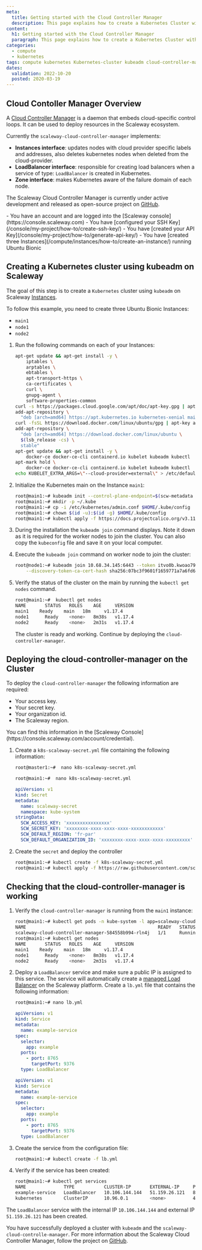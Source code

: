 ```yaml
---
meta:
  title: Getting started with the Cloud Controller Manager
  description: This page explains how to create a Kubernetes Cluster with kubeadm and cloud-controller-manager
content:
  h1: Getting started with the Cloud Controller Manager
  paragraph: This page explains how to create a Kubernetes Cluster with kubeadm and cloud-controller-manager
categories:
  - compute
  - kubernetes
tags: compute kubernetes Kubernetes-cluster kubeadm cloud-controller-manager
dates:
  validation: 2022-10-20
  posted: 2020-03-19
---
```


## Cloud Contoller Manager Overview

A [Cloud Controller Manager](https://kubernetes.io/docs/tasks/administer-cluster/running-cloud-controller/) is a daemon that embeds cloud-specific control loops. It can be used to deploy resources in the Scaleway ecosystem.

Currently the `scaleway-cloud-controller-manager` implements:

- **Instances interface**: updates nodes with cloud provider specific labels and addresses, also deletes kubernetes nodes when deleted from the cloud-provider.
- **LoadBalancer interface**: responsible for creating load balancers when a service of type: `LoadBalancer` is created in Kubernetes.
- **Zone interface**: makes Kubernetes aware of the failure domain of each node.

The Scaleway Cloud Controller Manager is currently under active development and released as open-source project on [GitHub](https://github.com/scaleway/scaleway-cloud-controller-manager).


<Message type="requirement">
  - You have an account and are logged into the [Scaleway console](https://console.scaleway.com)
  - You have [configured your SSH Key](/console/my-project/how-to/create-ssh-key/)
  - You have [created your API Key](/console/my-project/how-to/generate-api-key/)
  - You have [created three Instances](/compute/instances/how-to/create-an-instance/) running Ubuntu Bionic
</Message>

## Creating a Kubernetes cluster using kubeadm on Scaleway

The goal of this step is to create a `Kubernetes` cluster using `kubeadm` on Scaleway [Instances](https://www.scaleway.com/en/virtual-instances/).

To follow this example, you need to create three Ubuntu Bionic Instances:
- `main1`
- `node1`
- `node2`

1. Run the following commands on each of your Instances:
    ```bash
    apt-get update && apt-get install -y \
        iptables \
        arptables \
        ebtables \
        apt-transport-https \
        ca-certificates \
        curl \
        gnupg-agent \
        software-properties-common
    curl -s https://packages.cloud.google.com/apt/doc/apt-key.gpg | apt-key add -
    add-apt-repository \
      "deb [arch=amd64] https://apt.kubernetes.io kubernetes-xenial main"
    curl -fsSL https://download.docker.com/linux/ubuntu/gpg | apt-key add -
    add-apt-repository \
      "deb [arch=amd64] https://download.docker.com/linux/ubuntu \
      $(lsb_release -cs) \
      stable"
    apt-get update && apt-get install -y \
        docker-ce docker-ce-cli containerd.io kubelet kubeadm kubectl
    apt-mark hold \
        docker-ce docker-ce-cli containerd.io kubelet kubeadm kubectl
    echo KUBELET_EXTRA_ARGS=\"--cloud-provider=external\" > /etc/default/kubelet
    ```
2. Initialize the Kubernetes main on the Instance `main1`:
    ```bash
    root@main1:~# kubeadm init --control-plane-endpoint=$(scw-metadata PUBLIC_IP_ADDRESS) --apiserver-cert-extra-sans=$(scw-metadata PUBLIC_IP_ADDRESS)
    root@main1:~# mkdir -p ~/.kube
    root@main1:~# cp -i /etc/kubernetes/admin.conf $HOME/.kube/config
    root@main1:~# chown $(id -u):$(id -g) $HOME/.kube/config
    root@main1:~# kubectl apply -f https://docs.projectcalico.org/v3.11/manifests/calico.yaml
    ```
3. During the installation the `kubeadm join` command displays. Note it down as it is required for the worker nodes to join the cluster. You can also copy the `kubeconfig` file and save it on your local computer.
4. Execute the `kubeadm join` command on worker node to join the cluster:
    ```bash
    root@node1:~# kubeadm join 10.68.34.145:6443 --token itvo0b.kwoao79ptlj22gno \
        --discovery-token-ca-cert-hash sha256:07bc3f9601f1659771a7a6fd696c2969cbc757b088ec752ba95d5a42c06ed91f
    ```
5. Verify the status of the cluster on the main by running the `kubectl get nodes` command.
    ```bash
    root@main1:~#  kubectl get nodes
    NAME       STATUS   ROLES    AGE     VERSION
    main1    Ready    main   18m     v1.17.4
    node1      Ready    <none>   8m38s   v1.17.4
    node2      Ready    <none>   2m31s   v1.17.4
    ```

    The cluster is ready and working. Continue by deploying the `cloud-controller-manager`.

## Deploying the cloud-controller-manager on the Cluster

To deploy the `cloud-controller-manager` the following information are required:

- Your access key.
- Your secret key.
- Your organization id.
- The Scaleway region.

<Message type="note">
  You can find this information in the [Scaleway Console](https://console.scaleway.com/account/credential).
</Message>

1. Create a `k8s-scaleway-secret.yml` file containing the following information:
    ```bash
    root@master1:~#  nano k8s-scaleway-secret.yml
    ```

    ```bash
    root@main1:~#  nano k8s-scaleway-secret.yml
    ```

    ```yaml
    apiVersion: v1
    kind: Secret
    metadata:
      name: scaleway-secret
      namespace: kube-system
    stringData:
      SCW_ACCESS_KEY: 'xxxxxxxxxxxxxxxx'
      SCW_SECRET_KEY: 'xxxxxxxx-xxxx-xxxx-xxxx-xxxxxxxxxxxx'
      SCW_DEFAULT_REGION: 'fr-par'
      SCW_DEFAULT_ORGANIZATION_ID: 'xxxxxxxx-xxxx-xxxx-xxxx-xxxxxxxxx'
    ```
2. Create the `secret` and deploy the controller
    ```bash
    root@main1:~# kubectl create -f k8s-scaleway-secret.yml
    root@main1:~# kubectl apply -f https://raw.githubusercontent.com/scaleway/scaleway-cloud-controller-manager/main/examples/k8s-scaleway-ccm-latest.yml
    ```

## Checking that the cloud-controller-manager is working

1. Verify the `cloud-controller-manager` is running from the `main1` instance:
    ```bash
    root@main1:~# kubectl get pods -n kube-system -l app=scaleway-cloud-controller-manager
    NAME                                                 READY   STATUS    RESTARTS   AGE
    scaleway-cloud-controller-manager-584558b994-rln4j   1/1     Running   0          12s
    root@main1:~# kubectl get nodes
    NAME       STATUS   ROLES    AGE     VERSION
    main1    Ready    main   18m     v1.17.4
    node1      Ready    <none>   8m38s   v1.17.4
    node2      Ready    <none>   2m31s   v1.17.4
    ```
2. Deploy a `LoadBalancer` service and make sure a public IP is assigned to this service. The service will automatically create a [managed Load Balancer](https://www.scaleway.com/en/load-balancer/) on the Scaleway platform.
    Create a `lb.yml` file that contains the following information:

    ```bash
    root@main1:~# nano lb.yml
    ```

    ```yaml
    apiVersion: v1
    kind: Service
    metadata:
      name: example-service
    spec:
      selector:
        app: example
      ports:
        - port: 8765
          targetPort: 9376
      type: LoadBalancer
    ```

    ```yaml
    apiVersion: v1
    kind: Service
    metadata:
      name: example-service
    spec:
      selector:
        app: example
      ports:
        - port: 8765
          targetPort: 9376
      type: LoadBalancer
    ```
3. Create the service from the configuration file:
    ```bash
    root@main1:~# kubectl create -f lb.yml
    ```
4. Verify if the service has been created:
    ```bash
    root@main1:~# kubectl get services
    NAME              TYPE           CLUSTER-IP       EXTERNAL-IP     PORT(S)          AGE
    example-service   LoadBalancer   10.106.144.144   51.159.26.121   8765:30175/TCP   7s
    kubernetes        ClusterIP      10.96.0.1        <none>          443/TCP          21m
    ```

The `LoadBalancer` service with the internal IP `10.106.144.144` and external IP `51.159.26.121` has been created.

You have successfully deployed a cluster with `kubeadm` and the `scaleway-cloud-controlle-manager`. For more information about the Scaleway Cloud Controller Manager, follow the project on [GitHub](https://github.com/scaleway/scaleway-cloud-controller-manager).
